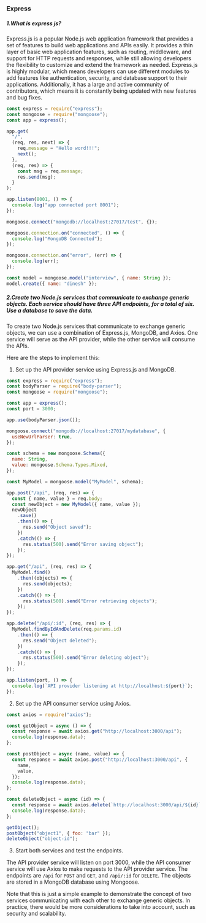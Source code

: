 ### Express

##### 1.What is express js?

Express.js is a popular Node.js web application framework that provides a set of features to build web applications and APIs easily. It provides a thin layer of basic web application features, such as routing, middleware, and support for HTTP requests and responses, while still allowing developers the flexibility to customize and extend the framework as needed. Express.js is highly modular, which means developers can use different modules to add features like authentication, security, and database support to their applications. Additionally, it has a large and active community of contributors, which means it is constantly being updated with new features and bug fixes.

```js
const express = require("express");
const mongoose = require("mongoose");
const app = express();

app.get(
  "/",
  (req, res, next) => {
    req.message = "Hello word!!!";
    next();
  },
  (req, res) => {
    const msg = req.message;
    res.send(msg);
  }
);

app.listen(8001, () => {
  console.log("app connected port 8001");
});

mongoose.connect("mongodb://localhost:27017/test", {});

mongoose.connection.on("connected", () => {
  console.log("MongoDB Connected");
});

mongoose.connection.on("error", (err) => {
  console.log(err);
});

const model = mongoose.model("interview", { name: String });
model.create({ name: "dinesh" });
```

##### 2.Create two Node.js services that communicate to exchange generic objects. Each service should have three API endpoints, for a total of six. Use a database to save the data.

To create two Node.js services that communicate to exchange generic objects, we can use a combination of Express.js, MongoDB, and Axios. One service will serve as the API provider, while the other service will consume the APIs.

Here are the steps to implement this:

1. Set up the API provider service using Express.js and MongoDB.

```javascript
const express = require("express");
const bodyParser = require("body-parser");
const mongoose = require("mongoose");

const app = express();
const port = 3000;

app.use(bodyParser.json());

mongoose.connect("mongodb://localhost:27017/mydatabase", {
  useNewUrlParser: true,
});

const schema = new mongoose.Schema({
  name: String,
  value: mongoose.Schema.Types.Mixed,
});

const MyModel = mongoose.model("MyModel", schema);

app.post("/api", (req, res) => {
  const { name, value } = req.body;
  const newObject = new MyModel({ name, value });
  newObject
    .save()
    .then(() => {
      res.send("Object saved");
    })
    .catch(() => {
      res.status(500).send("Error saving object");
    });
});

app.get("/api", (req, res) => {
  MyModel.find()
    .then((objects) => {
      res.send(objects);
    })
    .catch(() => {
      res.status(500).send("Error retrieving objects");
    });
});

app.delete("/api/:id", (req, res) => {
  MyModel.findByIdAndDelete(req.params.id)
    .then(() => {
      res.send("Object deleted");
    })
    .catch(() => {
      res.status(500).send("Error deleting object");
    });
});

app.listen(port, () => {
  console.log(`API provider listening at http://localhost:${port}`);
});
```

2. Set up the API consumer service using Axios.

```javascript
const axios = require("axios");

const getObject = async () => {
  const response = await axios.get("http://localhost:3000/api");
  console.log(response.data);
};

const postObject = async (name, value) => {
  const response = await axios.post("http://localhost:3000/api", {
    name,
    value,
  });
  console.log(response.data);
};

const deleteObject = async (id) => {
  const response = await axios.delete(`http://localhost:3000/api/${id}`);
  console.log(response.data);
};

getObject();
postObject("object1", { foo: "bar" });
deleteObject("object-id");
```

3. Start both services and test the endpoints.

The API provider service will listen on port 3000, while the API consumer service will use Axios to make requests to the API provider service. The endpoints are `/api` for `POST` and `GET`, and `/api/:id` for `DELETE`. The objects are stored in a MongoDB database using Mongoose.

Note that this is just a simple example to demonstrate the concept of two services communicating with each other to exchange generic objects. In practice, there would be more considerations to take into account, such as security and scalability.
